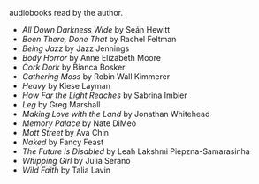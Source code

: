 
audiobooks read by the author.

- _All Down Darkness Wide_ by Seán Hewitt
- _Been There, Done That_ by Rachel Feltman
- _Being Jazz_ by Jazz Jennings
- _Body Horror_ by Anne Elizabeth Moore
- _Cork Dork_ by Bianca Bosker
- _Gathering Moss_ by Robin Wall Kimmerer
- _Heavy_ by Kiese Layman
- _How Far the Light Reaches_ by Sabrina Imbler
- _Leg_ by Greg Marshall
- _Making Love with the Land_ by Jonathan Whitehead
- _Memory Palace_ by Nate DiMeo
- _Mott Street_ by Ava Chin
- _Naked_ by Fancy Feast
- _The Future is Disabled_ by Leah Lakshmi Piepzna-Samarasinha
- _Whipping Girl_ by Julia Serano
- _Wild Faith_ by Talia Lavin
